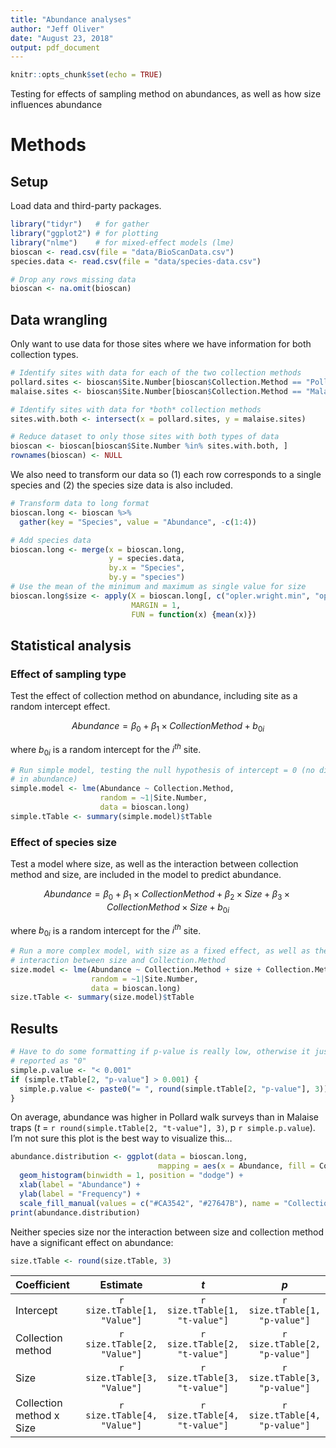 ```yaml
---
title: "Abundance analyses"
author: "Jeff Oliver"
date: "August 23, 2018"
output: pdf_document
---
```


```r
knitr::opts_chunk$set(echo = TRUE)
```

Testing for effects of sampling method on abundances, as well as how size influences abundance

# Methods
## Setup
Load data and third-party packages.

```r
library("tidyr")   # for gather
library("ggplot2") # for plotting
library("nlme")    # for mixed-effect models (lme)
bioscan <- read.csv(file = "data/BioScanData.csv")
species.data <- read.csv(file = "data/species-data.csv")

# Drop any rows missing data
bioscan <- na.omit(bioscan)
```

## Data wrangling
Only want to use data for those sites where we have information for both collection types.

```r
# Identify sites with data for each of the two collection methods
pollard.sites <- bioscan$Site.Number[bioscan$Collection.Method == "Pollard Walk"]
malaise.sites <- bioscan$Site.Number[bioscan$Collection.Method == "Malaise"]

# Identify sites with data for *both* collection methods
sites.with.both <- intersect(x = pollard.sites, y = malaise.sites)

# Reduce dataset to only those sites with both types of data
bioscan <- bioscan[bioscan$Site.Number %in% sites.with.both, ]
rownames(bioscan) <- NULL
```

We also need to transform our data so (1) each row corresponds to a single species and (2) the species size data is also included.

```r
# Transform data to long format
bioscan.long <- bioscan %>%
  gather(key = "Species", value = "Abundance", -c(1:4))

# Add species data
bioscan.long <- merge(x = bioscan.long, 
                      y = species.data, 
                      by.x = "Species", 
                      by.y = "species")
# Use the mean of the minimum and maximum as single value for size
bioscan.long$size <- apply(X = bioscan.long[, c("opler.wright.min", "opler.wright.max")],
                           MARGIN = 1,
                           FUN = function(x) {mean(x)})
```

## Statistical analysis

### Effect of sampling type
Test the effect of collection method on abundance, including site as a random intercept effect.

$$
Abundance = \beta_0 + \beta_1 \times Collection Method + b_{0i}
$$

where $b_{0i}$ is a random intercept for the _i^th^_ site.


```r
# Run simple model, testing the null hypothesis of intercept = 0 (no difference
# in abundance)
simple.model <- lme(Abundance ~ Collection.Method, 
                    random = ~1|Site.Number, 
                    data = bioscan.long)
simple.tTable <- summary(simple.model)$tTable
```

### Effect of species size
Test a model where size, as well as the interaction between collection method and size, are included in the model to predict abundance.

$$
Abundance = \beta_0 + \beta_1 \times Collection Method + \beta_2 \times Size + \beta_3 \times Collection Method \times Size + b_{0i}
$$

where $b_{0i}$ is a random intercept for the _i^th^_ site.

```r
# Run a more complex model, with size as a fixed effect, as well as the 
# interaction between size and Collection.Method
size.model <- lme(Abundance ~ Collection.Method + size + Collection.Method*size, 
                  random = ~1|Site.Number, 
                  data = bioscan.long)
size.tTable <- summary(size.model)$tTable
```

## Results
```r
# Have to do some formatting if p-value is really low, otherwise it just gets 
# reported as "0"
simple.p.value <- "< 0.001"
if (simple.tTable[2, "p-value"] > 0.001) {
  simple.p.value <- paste0("= ", round(simple.tTable[2, "p-value"], 3))
}
```

On average, abundance was higher in Pollard walk surveys than in Malaise traps (_t_ = `r round(simple.tTable[2, "t-value"], 3)`, p `r simple.p.value`). I'm not sure this plot is the best way to visualize this...
```r
abundance.distribution <- ggplot(data = bioscan.long, 
                                 mapping = aes(x = Abundance, fill = Collection.Method)) +
  geom_histogram(binwidth = 1, position = "dodge") +
  xlab(label = "Abundance") +
  ylab(label = "Frequency") +
  scale_fill_manual(values = c("#CA3542", "#27647B"), name = "Collection Method")
print(abundance.distribution)
```

Neither species size nor the interaction between size and collection method have a significant effect on abundance:

```r
size.tTable <- round(size.tTable, 3)
```

| Coefficient | Estimate | _t_ | _p_ |
|:------------|:---:|:---:|:---:|
| Intercept   | `r size.tTable[1, "Value"]` | `r size.tTable[1, "t-value"]` | `r size.tTable[1, "p-value"]` |
| Collection method | `r size.tTable[2, "Value"]` | `r size.tTable[2, "t-value"]` | `r size.tTable[2, "p-value"]` |
| Size | `r size.tTable[3, "Value"]` | `r size.tTable[3, "t-value"]` | `r size.tTable[3, "p-value"]` |
| Collection method x Size | `r size.tTable[4, "Value"]` | `r size.tTable[4, "t-value"]` | `r size.tTable[4, "p-value"]` |


